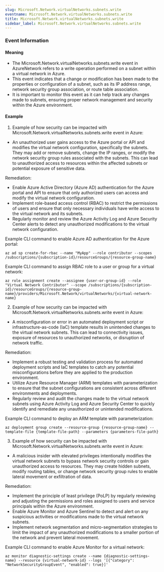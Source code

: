 ```yaml
--- 
slug: Microsoft.Network.virtualNetworks.subnets.write
eventname: Microsoft.Network.virtualNetworks.subnets.write
title: Microsoft.Network.virtualNetworks.subnets.write
sidebar_label: Microsoft.Network.virtualNetworks.subnets.write
---
```

                       
### Event Information

#### Meaning

- The Microsoft.Network.virtualNetworks.subnets.write event in AzureNetwork refers to a write operation performed on a subnet within a virtual network in Azure.
- This event indicates that a change or modification has been made to the properties or configuration of a subnet, such as its IP address range, network security group association, or route table association.
- It is important to monitor this event as it can help track any changes made to subnets, ensuring proper network management and security within the Azure environment.

#### Example

1. Example of how security can be impacted with Microsoft.Network.virtualNetworks.subnets.write event in Azure:

- An unauthorized user gains access to the Azure portal or API and modifies the virtual network configuration, specifically the subnets. They may add or remove subnets, change the IP ranges, or modify the network security group rules associated with the subnets. This can lead to unauthorized access to resources within the affected subnets or potential exposure of sensitive data.

Remediation:
- Enable Azure Active Directory (Azure AD) authentication for the Azure portal and API to ensure that only authorized users can access and modify the virtual network configuration.
- Implement role-based access control (RBAC) to restrict the permissions of users and ensure that only necessary individuals have write access to the virtual network and its subnets.
- Regularly monitor and review the Azure Activity Log and Azure Security Center alerts to detect any unauthorized modifications to the virtual network configuration.

Example CLI command to enable Azure AD authentication for the Azure portal:
```
az ad sp create-for-rbac --name "MyApp" --role contributor --scopes /subscriptions/{subscription-id}/resourceGroups/{resource-group-name}
```

Example CLI command to assign RBAC role to a user or group for a virtual network:
```
az role assignment create --assignee {user-or-group-id} --role "Virtual Network Contributor" --scope /subscriptions/{subscription-id}/resourceGroups/{resource-group-name}/providers/Microsoft.Network/virtualNetworks/{virtual-network-name}
```

2. Example of how security can be impacted with Microsoft.Network.virtualNetworks.subnets.write event in Azure:

- A misconfiguration or error in an automated deployment script or infrastructure-as-code (IaC) template results in unintended changes to the virtual network subnets. This can lead to connectivity issues, exposure of resources to unauthorized networks, or disruption of network traffic.

Remediation:
- Implement a robust testing and validation process for automated deployment scripts and IaC templates to catch any potential misconfigurations before they are applied to the production environment.
- Utilize Azure Resource Manager (ARM) templates with parameterization to ensure that the subnet configurations are consistent across different environments and deployments.
- Regularly review and audit the changes made to the virtual network subnets using Azure Activity Log and Azure Security Center to quickly identify and remediate any unauthorized or unintended modifications.

Example CLI command to deploy an ARM template with parameterization:
```
az deployment group create --resource-group {resource-group-name} --template-file {template-file-path} --parameters {parameters-file-path}
```

3. Example of how security can be impacted with Microsoft.Network.virtualNetworks.subnets.write event in Azure:

- A malicious insider with elevated privileges intentionally modifies the virtual network subnets to bypass network security controls or gain unauthorized access to resources. They may create hidden subnets, modify routing tables, or change network security group rules to enable lateral movement or exfiltration of data.

Remediation:
- Implement the principle of least privilege (PoLP) by regularly reviewing and adjusting the permissions and roles assigned to users and service principals within the Azure environment.
- Enable Azure Monitor and Azure Sentinel to detect and alert on any suspicious activities or modifications made to the virtual network subnets.
- Implement network segmentation and micro-segmentation strategies to limit the impact of any unauthorized modifications to a smaller portion of the network and prevent lateral movement.

Example CLI command to enable Azure Monitor for a virtual network:
```
az monitor diagnostic-settings create --name {diagnostic-settings-name} --resource {virtual-network-id} --logs '[{"category": "NetworkSecurityGroupEvent", "enabled": true}]'
```


 